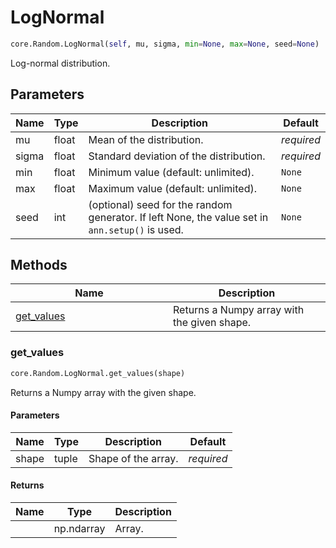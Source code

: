 # LogNormal { #ANNarchy.core.Random.LogNormal }

```python
core.Random.LogNormal(self, mu, sigma, min=None, max=None, seed=None)
```

Log-normal distribution.

## Parameters {.doc-section .doc-section-parameters}

| Name   | Type   | Description                                                                                     | Default    |
|--------|--------|-------------------------------------------------------------------------------------------------|------------|
| mu     | float  | Mean of the distribution.                                                                       | _required_ |
| sigma  | float  | Standard deviation of the distribution.                                                         | _required_ |
| min    | float  | Minimum value (default: unlimited).                                                             | `None`     |
| max    | float  | Maximum value (default: unlimited).                                                             | `None`     |
| seed   | int    | (optional) seed for the random generator. If left None, the value set in `ann.setup()` is used. | `None`     |

## Methods

| Name | Description |
| --- | --- |
| [get_values](#ANNarchy.core.Random.LogNormal.get_values) | Returns a Numpy array with the given shape. |

### get_values { #ANNarchy.core.Random.LogNormal.get_values }

```python
core.Random.LogNormal.get_values(shape)
```

Returns a Numpy array with the given shape.

#### Parameters {.doc-section .doc-section-parameters}

| Name   | Type   | Description         | Default    |
|--------|--------|---------------------|------------|
| shape  | tuple  | Shape of the array. | _required_ |

#### Returns {.doc-section .doc-section-returns}

| Name   | Type       | Description   |
|--------|------------|---------------|
|        | np.ndarray | Array.        |